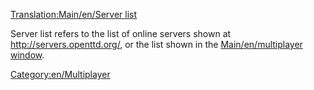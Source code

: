 [[Translation:Main/en/Server list]]
{{en/-}}
[[Category:en/Multiplayer]]

Server list refers to the list of online servers shown at [http://servers.openttd.org/ http://servers.openttd.org/], or the list shown in the [[Main/en/multiplayer window]].